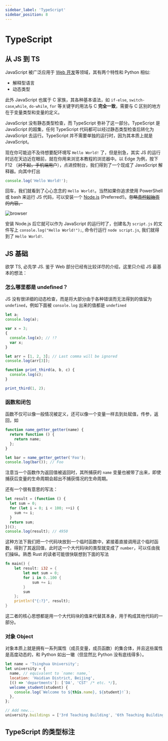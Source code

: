 ```yaml
---
sidebar_label: 'TypeScript'
sidebar_position: 8
---
```


# TypeScript

## 从 JS 到 TS

JavaScript 被广泛应用于 [Web 开发](10-web/2-js_ts.mdx)等领域，其有两个特性和 Python 相似:

- 解释型语言
- 动态类型

此外 JavaScript 也属于 C 家族，其各种基本语法，如 `if-else`, `switch-case`,`while`, `do-while`, `for` 等关键字的用法与 C **完全一致**，需要与 C 区别的地方在于变量类型和变量的定义。

JavaScript 没有静态类型检查，而 TypeScript 弥补了这一部分。TypeScript 是 JavaScript 的超集，任何 TypeScript 代码都可以经过静态类型检查后转化为 JavaScript 去运行。TypeScript 并不需要单独的运行时，因为其本质上就是 JavaScript。

现在你可能迫不及待想要配环境写 `Hello World!` 了，但是别急，其实 JS 的运行时远在天边近在眼前，就在你用来浏览本教程的浏览器中。以 Edge 为例，按下 F12 （~~对不起，手机端用户~~），点进控制台，我们得到了一个现成了 JavaScript 解释器。向其中打出

```js
console.log('Hello World!');
```

回车，我们就看到了心心念念的 `Hello World!`。当然如果你追求使用 PowerShell 或 bash 来运行 JS 代码，可以安装一个 [Node.js](https://nodejs.org/en) (Preferred!)。~~忽略[青柠起始页](https://intro.limestart.cn/)的内容。~~

![browser](images/f12.png)

安装 Node.js 后它就可以作为 JavaScript 的运行时了，创建名为 `script.js` 的文件写上 `console.log("Hello World!");`, 命令行运行 `node script.js`, 我们就得到了 `Hello World!`.

## JS 基础

欲学 TS, 必先学 JS. 鉴于 Web 部分已经有比较详尽的介绍，这里只介绍 JS 最基本的想法：

### 怎么哪里都是 undefined？

JS 没有很详细的动态检查，而是将大部分由于各种错误而无法得到的值留为 `undefined`，例如下面被 `console.log` 出来的值都是 `undefined`

```js
let a;
console.log(a);
```

```js
var x = 3;
{
  console.log(x); // !?
  var x;
}
```

```js
let arr = [1, 2, 3]; // Last comma will be ignored
console.log(arr[3]);
```

```js
function print_third(a, b, c) {
  console.log(c);
}

print_third(1, 2);
```

### 函数和闭包

函数不仅可以像一般情况被定义，还可以像一个变量一样去到处赋值，传参，返回，如

```js
function name_getter_getter(name) {
  return function () {
    return name;
  };
}

let bar = name_getter_getter('Foo');
console.log(bar()); // Foo
```

注意当一个函数作为返回值被返回时，其所捕获的 `name` 变量也被带了出来，即使捕获后变量的生命周期会超出不捕获情况的生命周期。

还有一个很有意思的写法：

```js
let result = (function () {
  let sum = 0;
  for (let i = 0; i < 100; ++i) {
    sum += i;
  }
  return sum;
})();
console.log(result); // 4950
```

这种方法下我们把一个代码块放到一个临时函数中，紧接着直接调用这个临时函数，得到了其返回值，此时这一个大代码块的类型就变成了 `number`，可以任由我们操纵。熟悉 Rust 的读者可能很快联想到下面的写法

```rust
fn main() {
    let result: i32 = {
        let mut sum = 0;
        for i in 0..100 {
            sum += i;
        }
        sum
    };
    println!("{:?}", result);
}
```

这二者的核心思想都是用一个大代码块的值来代替其本身，用于构成其他代码的一部分。

### 对象 Object

对象本质上就是拥有一系列属性（成员变量，成员函数）的集合体，并且这些属性是高度动态的，和 Python 如出一辙（但显然比 Python 没有底线得多）。

```js
let name = 'Tsinghua University';
let university = {
  name, // equivalent to `name: name,`
  location: 'Haidian District, Beijing',
  [() => 'departments']: ['DA', 'CST' /* etc. */],
  welcome_student(student) {
    console.log(`Welcome to ${this.name}, ${student}!`);
  },
};

// Add new...
university.buildings = ['3rd Teaching Building', '6th Teaching Building'];
```

## TypeScript 的类型标注
